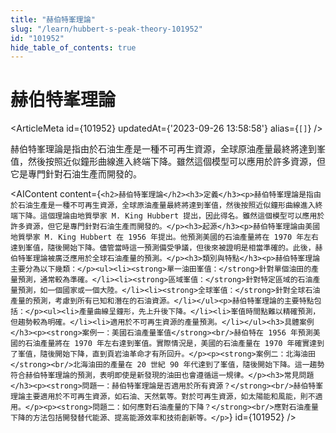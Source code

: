 ```yaml
---
title: "赫伯特峯理論"
slug: "/learn/hubbert-s-peak-theory-101952"
id: "101952"
hide_table_of_contents: true
---
```



# 赫伯特峯理論

<ArticleMeta id={101952} updatedAt={'2023-09-26 13:58:58'} alias={`[]`} />
<div className='border-solid border-b border-t-0 my-4 border-[var(--ifm-color-gray-300)]' />

赫伯特峯理論是指由於石油生產是一種不可再生資源，全球原油產量最終將達到峯值，然後按照近似鐘形曲線進入終端下降。雖然這個模型可以應用於許多資源，但它是專門針對石油生產而開發的。

<AIContent content={`<h2>赫伯特峯理論</h2><h3>定義</h3><p>赫伯特峯理論是指由於石油生產是一種不可再生資源，全球原油產量最終將達到峯值，然後按照近似鐘形曲線進入終端下降。這個理論由地質學家 M. King Hubbert 提出，因此得名。雖然這個模型可以應用於許多資源，但它是專門針對石油生產而開發的。</p><h3>起源</h3><p>赫伯特峯理論由美國地質學家 M. King Hubbert 在 1956 年提出。他預測美國的石油產量將在 1970 年左右達到峯值，隨後開始下降。儘管當時這一預測備受爭議，但後來被證明是相當準確的。此後，赫伯特峯理論被廣泛應用於全球石油產量的預測。</p><h3>類別與特點</h3><p>赫伯特峯理論主要分為以下幾類：</p><ul><li><strong>單一油田峯值：</strong>針對單個油田的產量預測，通常較為準確。</li><li><strong>區域峯值：</strong>針對特定區域的石油產量預測，如一個國家或一個大陸。</li><li><strong>全球峯值：</strong>針對全球石油產量的預測，考慮到所有已知和潛在的石油資源。</li></ul><p>赫伯特峯理論的主要特點包括：</p><ul><li>產量曲線呈鐘形，先上升後下降。</li><li>峯值時間點難以精確預測，但趨勢較為明確。</li><li>適用於不可再生資源的產量預測。</li></ul><h3>具體案例</h3><p><strong>案例一：美國石油產量峯值</strong><br/>赫伯特在 1956 年預測美國的石油產量將在 1970 年左右達到峯值。實際情況是，美國的石油產量在 1970 年確實達到了峯值，隨後開始下降，直到頁岩油革命才有所回升。</p><p><strong>案例二：北海油田</strong><br/>北海油田的產量在 20 世紀 90 年代達到了峯值，隨後開始下降。這一趨勢符合赫伯特峯理論的預測，表明即使是新發現的油田也會遵循這一規律。</p><h3>常見問題</h3><p><strong>問題一：赫伯特峯理論是否適用於所有資源？</strong><br/>赫伯特峯理論主要適用於不可再生資源，如石油、天然氣等。對於可再生資源，如太陽能和風能，則不適用。</p><p><strong>問題二：如何應對石油產量的下降？</strong><br/>應對石油產量下降的方法包括開發替代能源、提高能源效率和技術創新等。</p>`} id={101952} />

